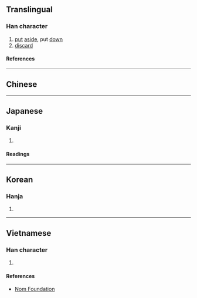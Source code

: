 {{also|置}}
{{character info/new}}
{{character info|0x2F86E}}
==Translingual==

===Han character===
{{Han char|rn=40|rad=宀|as=10|sn=13|four=30801|canj=JJBC|ids=⿱宀真}}

# [[put]] [[aside]], put [[down]]
# [[discard]]

====References====
{{Han ref|kx=0289.270|dkj=07257|dj=0573.180|hdz=20945.090|uh=5BD8}}

----

==Chinese==
{{zh-see|置|v}}

----

==Japanese==

===Kanji===
{{ja-kanji|grade=|rs=宀10}}

# {{defn|lang=ja|sort=宀10}}

====Readings====
{{ja-readings
|on=し
|kun=おく, いれる, とめる, すこる
}}

----

==Korean==

===Hanja===
{{ko-hanja|치}}

# {{defn|lang=ko|sort=宀10}}

----

==Vietnamese==

===Han character===
{{vi-readings|rs=宀10|reading=trí}}

# {{defn|lang=vi|sort=宀10}}

====References====
* [http://nomfoundation.org/common/nom_details.php?codepoint=5bd8 Nom Foundation]